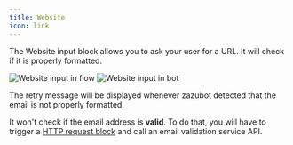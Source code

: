 ```yaml
---
title: Website
icon: link
---
```


The Website input block allows you to ask your user for a URL. It will check if it is properly formatted.

<Tabs>
  <Tab title="Flow">
    <Frame>
      <img
        src="/images/blocks/inputs/website-flow.png"
        alt="Website input in flow"
        className="rounded-lg"
      />
    </Frame>
  </Tab>
  <Tab title="Bot">
    <Frame>
      <img
        src="/images/blocks/inputs/website-bot.png"
        alt="Website input in bot"
        className="rounded-lg"
      />
    </Frame>
  </Tab>
</Tabs>

The retry message will be displayed whenever zazubot detected that the email is not properly formatted.

It won't check if the email address is **valid**. To do that, you will have to trigger a [HTTP request block](/editor/blocks/integrations/http-request) and call an email validation service API.
